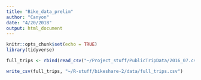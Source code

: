 ```yaml
---
title: "Bike_data_prelim"
author: "Canyon"
date: "4/20/2018"
output: html_document
---
```


```r
knitr::opts_chunk$set(echo = TRUE)
library(tidyverse)

```

```r
full_trips <- rbind(read_csv("~/Project_stuff/PublicTripData/2016_07.csv"), read_csv("~/Project_stuff/PublicTripData/2016_08.csv"), read_csv("~/Project_stuff/PublicTripData/2016_09.csv"), read_csv("~/Project_stuff/PublicTripData/2016_10.csv"), read_csv("~/Project_stuff/PublicTripData/2016_11.csv"), read_csv("~/Project_stuff/PublicTripData/2016_12.csv"), read_csv("~/Project_stuff/PublicTripData/2017_01.csv"), read_csv("~/Project_stuff/PublicTripData/2017_02.csv"), read_csv("~/Project_stuff/PublicTripData/2017_03.csv"), read_csv("~/Project_stuff/PublicTripData/2017_04.csv"), read_csv("~/Project_stuff/PublicTripData/2017_05.csv"), read_csv("~/Project_stuff/PublicTripData/2017_06.csv"), read_csv("~/Project_stuff/PublicTripData/2017_07.csv"), read_csv("~/Project_stuff/PublicTripData/2017_08.csv"), read_csv("~/Project_stuff/PublicTripData/2017_09.csv"), read_csv("~/Project_stuff/PublicTripData/2017_10.csv"), read_csv("~/Project_stuff/PublicTripData/2017_11.csv"), read_csv("~/Project_stuff/PublicTripData/2017_12.csv"), read_csv("~/Project_stuff/PublicTripData/2018_01.csv"), read_csv("~/Project_stuff/PublicTripData/2017_02.csv"), read_csv("~/Project_stuff/PublicTripData/2017_03.csv"))

```

```r
write_csv(full_trips, "~/R-stuff/bikeshare-2/data/full_trips.csv")

```